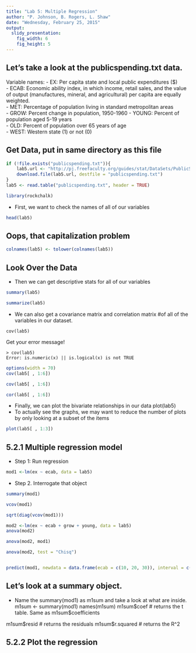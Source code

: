 ```yaml
---
title: "Lab 5: Multiple Regression"
author: "P. Johnson, B. Rogers, L. Shaw"
date: "Wednesday, February 25, 2015"
output:   
  slidy_presentation:
    fig_width: 6
    fig_height: 5
---
```




## Let's take a look at the publicspending.txt data.
Variable names:
- EX: Per capita state and local public expenditures ($)	
- ECAB: Economic ability index, in which income, retail sales,  and the value of output (manufactures, mineral, and agricultural) per capita are equally weighted.	
- MET: Percentage of population living in standard metropolitan areas	
- GROW: Percent change in population, 1950-1960
- YOUNG: Percent of population aged 5-19 years	
- OLD: Percent of population over 65 years of age	
- WEST: Western state (1) or not (0) 

## Get Data, put in same directory as this file {.allowframebreaks}
```r
if (!file.exists("publicspending.txt")){
    lab5.url <- "http://pj.freefaculty.org/guides/stat/DataSets/PublicSpending/publicspending.txt"
    download.file(lab5.url, destfile = "publicspending.txt")
}
lab5 <- read.table("publicspending.txt", header = TRUE)
```

```r
library(rockchalk)
```

- First, we want to check the names of all of our variables
```r
head(lab5)
```

## Oops, that capitalization problem

```r
colnames(lab5) <- tolower(colnames(lab5))
```

## Look Over the Data {.allowframebreaks}
 - Then we can get descriptive stats for all of our variables
```r
summary(lab5)
```

```r
summarize(lab5)
````

- We can also get a covariance matrix and correlation matrix
 #of all of the variables in our dataset.

```
cov(lab5)
```
Get your error message!
```
> cov(lab5)
Error: is.numeric(x) || is.logical(x) is not TRUE
```

```r
options(width = 70)
cov(lab5[ , 1:6])

cov(lab5[ , 1:6])
```
```r
cor(lab5[ , 1:6])
```
- Finally, we can plot the bivariate relationships in our data
plot(lab5)
- To actually see the graphs, we may want to reduce the number of
plots by only looking at a subset of the items 
```r
plot(lab5[ , 1:3])
```


## 5.2.1 Multiple regression model
- Step 1: Run regression
```r
mod1 <-lm(ex ~ ecab, data = lab5)

```
- Step 2. Interrogate that object
```r
summary(mod1)
```

```r
vcov(mod1)
```

```r
sqrt(diag(vcov(mod1)))
```




```r
mod2 <-lm(ex ~ ecab + grow + young, data = lab5)
anova(mod2)

anova(mod2, mod1)

anova(mod2, test = "Chisq")


predict(mod1, newdata = data.frame(ecab = c(10, 20, 30)), interval = c("confidence"))


```



## Let's look at a summary object.
- Name the summary(mod1) as m1sum and take a look at what are inside.
m1sum <- summary(mod1)
names(m1sum)
m1sum$coef  # returns the t table. Same as m1sum$coefficients

m1sum$resid  # returns the residuals
m1sum$r.squared # returns the R^2

## 5.2.2 Plot the regression

<!-- ###### (1) termplot() -->
<!-- ## The termplot() function can be used to plot the predicted Y against -->
<!-- ## its Xs. When having multiple predictors, termplot() will  -->
<!-- ## generate one plot for each predictor.  -->
<!-- ## We can use the par(mfrow=..) function to combine multiple simple plots -->
<!-- ## as panels in a single figure. -->
<!-- par(mfrow = c(2, 2)) -->
<!-- termplot(mod1, se = TRUE, partial.resid = TRUE) -->
<!-- par(mfrow = c(1,1)) # change back to the original layout  -->

<!-- ## Choose which predictor to plot -->
<!-- termplot(mod1,  se = TRUE, partial.resid = TRUE, terms= "ECAB") -->
<!-- #  You can save that to a file, like a pdf -->
<!-- dev.print(pdf, file = "mod1.ecab.pdf", onefile = FALSE, paper = "special") -->


<!-- ### Spawning useful input values for predict -->
<!-- #   More useful than just creating a sequence of integers across range -->
<!-- #   predictOMatic() gives you the quartile values for a variable, paired with -->
<!-- #   the mean of the other variables -->
<!-- library(rockchalk) -->
<!-- predictOMatic(mod1) -->
<!-- summarize(lab5$GROW)  # Compare the values with predictOMatic output -->
<!-- predictOMatic(mod1, interval = "confidence")  # same, but wait, there's more! -->
<!-- predictOMatic(mod1, predVals = "auto", intervals = "confidence") # makes single set -->

<!-- ## You can do sort of the same thing with newdata() and predict() -->
<!-- new1 <- newdata(mod1, predVals="auto", divider="quantile") # quantile is default -->
<!-- new1 -->
<!-- predict(mod1, newdata = new1) -->
<!-- ## And using standard deviations instead of quartiles... -->
<!-- (new1 <- newdata(mod1, predVals="auto", divider="std.dev.")) -->
<!-- predict(mod1, newdata = new1) -->
<!-- ## Get more values  -->
<!-- (new2 <- newdata(mod1, predVals = "margins", n = 10)) -->



<!-- ###### (2) rockchalk::plotPlane() -->
<!-- ## The plotPlane() function in the rockchalk package creates a 3D plot of  -->
<!-- ## the predicted Y against a plane formed by two Xs.  -->
<!-- library(rockchalk) -->
<!-- plotPlane(mod1, plotx1 = "ECAB", plotx2 = "MET") -->



<!-- ###### 5.2.3 The fancy t-test -->
<!-- mod2 <-lm(EX ~ ECAB + MET + GROW + OLD + YOUNG, data= lab5) -->
<!-- ## I'd like to test whether the coefficient of "GROW" (b3) is significantly -->
<!-- ## different from the coefficient of "YOUNG" (b5). -->
<!-- m2sum <- summary(mod2) -->
<!-- ## Remember the function from slide 48, 51 of the Multiple regression lecture? -->
<!-- m2sum$coef  # returns a matrix of the t table. -->
<!-- m2sum$coef[ ,1] # returns the first column of the t table, which contains the regression coefficients.  -->
<!-- # Note that b3 is the fourth element, and b5 is the sixth element in the vector. -->

<!-- # Give a name to the result of vcov(mod2). The result is a matrix.  -->
<!-- vc <- vcov(mod2)  -->

<!-- # Again, we use [,] to specify the elements in the matrix.  -->
<!-- # For example, vc[4,6] is the element in the forth row and the six column. -->

<!-- fancyt <- (m2sum$coef[4,1] - m2sum$coef[6,1])/sqrt( -->
<!--                           vc[4,4]+vc[6,6]-2* vc[4,6]) -->
<!-- fancyt  -->

<!-- #Finally, we can get a p-value for this "fancy t-test": -->
<!-- pt(fancyt, 42, lower.tail=FALSE) -->
<!-- # 42 is our degrees of freedom for the t-test, obtained from summary(mod2). -->
<!-- # Since "fancyt" is positive, we want the probability of scoring higher than it (lower.tail=FALSE); -->
<!-- # if it were negative, we would want the probability of scoring lower than it (lower.tail=TRUE). -->
<!-- # If the probability is less than 0.025 or greater than 0.975,  -->
<!-- # the estimates are significantly different (given alpha = 0.05). -->
<!-- # In this case, the effects of the two predictors are not significantly different from the other. -->


